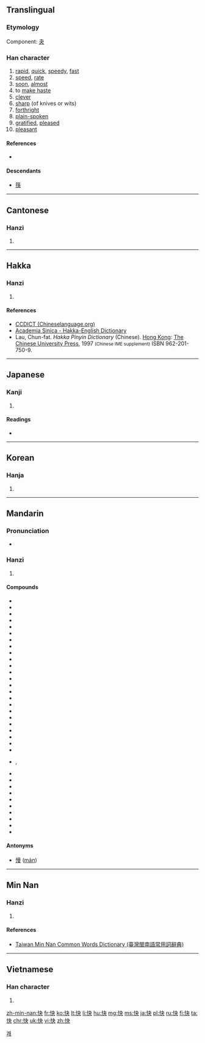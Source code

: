 ==Translingual==

===Etymology===
Component:  [[夬]]

===Han character===
{{Han char|rn=61|rad=心|as=04|sn=7|four=9503<sub>0</sub>|canj=心木大 (PDK)|ids=⿰[[忄]][[夬]]}}

# [[rapid]], [[quick]], [[speedy]], [[fast]]
# [[speed]], [[rate]]
# [[soon]], [[almost]]
# to [[make haste]]
# [[clever]]
# [[sharp]] (of knives or wits)
# [[forthright]]
# [[plain-spoken]]
# [[gratified]], [[pleased]]
# [[pleasant]]

====References====
* {{Han ref|kx=0377.290|dkj=10369|dj=0705.160|hdz=42278.110|uh=5FEB|ud=24555|bh=A7D6|bd=42966}}

====Descendants====
* [[筷]]

----

==Cantonese==

===Hanzi===
{{yue-hanzi|jyut=faai3|y=faai3}}

# {{defn|lang=yue|sort=心04}}

----

==Hakka==

===Hanzi===
{{hak-hanzi|poj=[[khwài]] (khwai<sup>3</sup>), [[kài]] (kai<sup>3</sup>), [[fài]] (fai<sup>3</sup>)|gd=|hpy=kuai4, kai4, fai4}}

# {{defn|lang=hak|sort=心04}}

====References====
* [http://www.chineselanguage.org/dictionaries/?mode=view&module=chardict&query=%E5%BF%AB CCDICT (Chineselanguage.org)]
* [http://minhakka.ling.sinica.edu.tw/bkg/hakyin/search.php?DETAIL=1&LIMIT=id=17939&dbname=su_tian_1&graph=2 Academia Sinica - Hakka-English Dictionary]
* Lau, Chun-fat. ''Hakka Pinyin Dictionary'' (Chinese). [[Hong Kong]]: [[w:Chinese University of Hong Kong|The Chinese University Press]], 1997 <small>(Chinese IME supplement)</small> ISBN 962-201-750-9.

----

==Japanese==

===Kanji===
{{ja-kanji|grade=5|rs=心04}}

# {{defn|lang=ja|sort=心04}}

====Readings====
* {{ja-readings|on=[[かい]] (kai)|kun=[[こころよい]] (kokoroyoi)}}

----

==Korean==

===Hanja===
{{ko-hanja|hangeul=쾌|eumhun=|rv=kwae|mr=k'wae|y=khway}}

# {{defn|lang=ko|sort=心04}}

[[Category:Hanja readings|쾌]]

----

==Mandarin==

===Pronunciation===
* {{audio|zh-kuài.ogg|audio}}

===Hanzi===
{{cmn-hanzi|pin=[[kuài]] ([[kuai4]]), [[zhūn]] ([[zhun1]])|wg=k'uai<sup>4</sup>, chun<sup>1</sup>}}

# {{defn|lang=cmn|sort=心04}}

====Compounds====
* {{l|cmn|快板儿}}
* {{l|cmn|快报}}
* {{l|cmn|快步流星}}
* {{l|cmn|快餐|tr=kuàicān||fast food}}
* {{l|cmn|快畅}}
* {{l|cmn|快车}}
* {{l|cmn|快冲胶卷}}
* {{l|cmn|快当}}
* {{l|cmn|快刀斩乱麻}}
* {{l|cmn|快递}}
* {{l|cmn|快感}}
* {{l|cmn|快活|tr=kuàihuó}}
* {{l|cmn|快货}}
* {{l|cmn|快件}}
* {{l|cmn|快捷}}
* {{l|cmn|快乐|tr=kuàilè}}
* {{l|cmn|快马加鞭}}
* {{l|cmn|快慢}}
* {{l|cmn|快门}}
* {{l|cmn|快枪}}
* {{l|cmn|快人快语}}
* {{l|cmn|快食面}}
* {{l|cmn|快事}}
* {{l|cmn|快适}}
* {{l|cmn|快手}}, {{l|cmn|快手儿}}
* {{l|cmn|快书}}
* {{l|cmn|快速|tr=kuàisù}}
* {{l|cmn|快艇}}
* {{l|cmn|快慰}}
* {{l|cmn|快相}}
* {{l|cmn|快心}}
* {{l|cmn|快信}}
* {{l|cmn|快讯}}
* {{l|cmn|快要|tr=kuàiyào}}
* {{l|cmn|快意}}

====Antonyms====
* [[慢]] ([[màn]])

----

==Min Nan==

===Hanzi===
{{nan-hanzi|tlpa=[[khuài]] (khuai<sup>3</sup>), [[khuìnn]] (khuinn<sup>3</sup>)}}

# {{defn|lang=nan|sort=心04}}

====References====
* [http://twblg.dict.edu.tw/holodict_new/result_detail.jsp?n_no=3152&curpage=1&sample=%E5%BF%AB&radiobutton=1&querytarget=1&limit=20&pagenum=1&rowcount=13 Taiwan Min Nan Common Words Dictionary (臺灣閩南語常用詞辭典)]

----

==Vietnamese==

===Han character===
{{vi-hantu|[[khoái]], [[khuấy]], [[khoáy]], [[sướng]]|rs=心04}}

# {{defn|lang=vi|sort=心04}}

[[zh-min-nan:快]]
[[fr:快]]
[[ko:快]]
[[lt:快]]
[[li:快]]
[[hu:快]]
[[mg:快]]
[[ms:快]]
[[ja:快]]
[[pl:快]]
[[ru:快]]
[[fi:快]]
[[ta:快]]
[[chr:快]]
[[uk:快]]
[[vi:快]]
[[zh:快]]